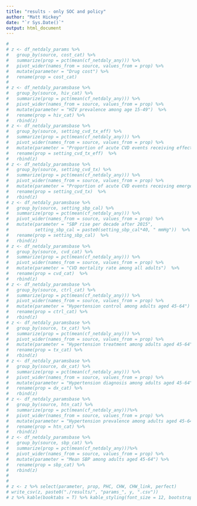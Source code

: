 ```yaml
---
title: "results - only SOC and policy"
author: "Matt Hickey"
date: "`r Sys.Date()`"
output: html_document
---
```


```r
# 
# z <- df_netdaly_params %>% 
#   group_by(source, cost_cat) %>% 
#   summarize(prop = pct(mean(cf_netdaly_any))) %>% 
#   pivot_wider(names_from = source, values_from = prop) %>% 
#   mutate(parameter = "Drug cost") %>% 
#   rename(prop = cost_cat)
# 
# z <- df_netdaly_paramsbase %>% 
#   group_by(source, hiv_cat) %>% 
#   summarize(prop = pct(mean(cf_netdaly_any))) %>% 
#   pivot_wider(names_from = source, values_from = prop) %>% 
#   mutate(parameter = "HIV prevalence among age 15-49")  %>% 
#   rename(prop = hiv_cat) %>% 
#   rbind(z)
# z <- df_netdaly_paramsbase %>% 
#   group_by(source, setting_cvd_tx_eff) %>% 
#   summarize(prop = pct(mean(cf_netdaly_any))) %>% 
#   pivot_wider(names_from = source, values_from = prop) %>% 
#   mutate(parameter = "Proportion of acute CVD events receiving effective emergency care")  %>% 
#   rename(prop = setting_cvd_tx_eff)  %>% 
#   rbind(z)
# z <- df_netdaly_paramsbase %>% 
#   group_by(source, setting_cvd_tx) %>% 
#   summarize(prop = pct(mean(cf_netdaly_any))) %>% 
#   pivot_wider(names_from = source, values_from = prop) %>% 
#   mutate(parameter = "Proportion of acute CVD events receiving emergency care")  %>% 
#   rename(prop = setting_cvd_tx)  %>% 
#   rbind(z)
# z <- df_netdaly_paramsbase %>% 
#   group_by(source, setting_sbp_cal) %>% 
#   summarize(prop = pct(mean(cf_netdaly_any))) %>% 
#   pivot_wider(names_from = source, values_from = prop) %>% 
#   mutate(parameter = "SBP rise per decade after 2015",
#          setting_sbp_cal = paste0(setting_sbp_cal*40, " mmHg"))  %>% 
#   rename(prop = setting_sbp_cal)  %>% 
#   rbind(z)
# z <- df_netdaly_paramsbase %>% 
#   group_by(source, cvd_cat) %>% 
#   summarize(prop = pct(mean(cf_netdaly_any))) %>% 
#   pivot_wider(names_from = source, values_from = prop) %>% 
#   mutate(parameter = "CVD mortality rate among all adults")  %>% 
#   rename(prop = cvd_cat)  %>% 
#   rbind(z)
# z <- df_netdaly_paramsbase %>% 
#   group_by(source, ctrl_cat) %>% 
#   summarize(prop = pct(mean(cf_netdaly_any))) %>% 
#   pivot_wider(names_from = source, values_from = prop) %>% 
#   mutate(parameter = "Hypertension control among adults aged 45-64")  %>% 
#   rename(prop = ctrl_cat) %>% 
#   rbind(z)
# z <- df_netdaly_paramsbase %>% 
#   group_by(source, tx_cat) %>% 
#   summarize(prop = pct(mean(cf_netdaly_any))) %>% 
#   pivot_wider(names_from = source, values_from = prop) %>% 
#   mutate(parameter = "Hypertension treatment among adults aged 45-64")  %>% 
#   rename(prop = tx_cat) %>% 
#   rbind(z)
# z <- df_netdaly_paramsbase %>% 
#   group_by(source, dx_cat) %>% 
#   summarize(prop = pct(mean(cf_netdaly_any))) %>% 
#   pivot_wider(names_from = source, values_from = prop) %>% 
#   mutate(parameter = "Hypertension diagnosis among adults aged 45-64")  %>% 
#   rename(prop = dx_cat) %>% 
#   rbind(z)
# z <- df_netdaly_paramsbase %>% 
#   group_by(source, htn_cat) %>% 
#   summarize(prop = pct(mean(cf_netdaly_any)))%>% 
#   pivot_wider(names_from = source, values_from = prop) %>% 
#   mutate(parameter = "Hypertension prevalence among adults aged 45-64") %>% 
#   rename(prop = htn_cat) %>% 
#   rbind(z)
# z <- df_netdaly_paramsbase %>% 
#   group_by(source, sbp_cat) %>% 
#   summarize(prop = pct(mean(cf_netdaly_any)))%>% 
#   pivot_wider(names_from = source, values_from = prop) %>% 
#   mutate(parameter = "Mean SBP among adults aged 45-64") %>% 
#   rename(prop = sbp_cat) %>% 
#   rbind(z)
# 
# 
# z <- z %>% select(parameter, prop, PHC, CHW, CHW_link, perfect)
# write_csv(z, paste0("./results/", "params_", y, ".csv"))
# z %>% kable(booktabs = T) %>% kable_styling(font_size = 12, bootstrap_options = c("striped", "hover", "condensed"), position = "center", full_width = FALSE)
```

<!-- Using a cost-effectiveness threshold of $500 USD/DALY averted and considering only each new policy and standard of care over the next 50 years, we estimate that implementation of patient-centered integrated hypertension care within clinics will be cost-effective in `r x %>% filter(var == "cf_any") %>% select(PHC)` of setting-scenarios and that the addition of community-wide hypertension screening by community health workers will be cost-effective in `r x %>% filter(var == "cf_any") %>% select(CHW)` of setting scenarios without transport vouchers and `r x %>% filter(var == "cf_any") %>% select(CHW_link)` of setting-scenarios with the addition of transport vouchers to incentivize linkage to care. -->

<!-- Table 6 shows variability in cost-effectiveness of each policy across baseline setting-scenario characteristics (in 2023). Community-wide screening approaches were more cost-effective in settings with higher hypertension prevalence, lower awareness of hypertension diagnosis, higher cardiovascular disease mortality rates, and greater proportions of individuals with acute cardiovascular events seeking emergency medical services. As expected, there was no trend in cost-effectiveness by HIV prevalence for any of the three policies. In sensitivity analysis, we evaluated several cost scenarios. Community screening approaches were most sensitive to cost and were cost-effective in nearly all setting-scenarios under the assumption that all costs were 50% of base assumptions. CHW hypertension screening with and without transport vouchers was cost-effective in `r z %>% filter(parameter == "Drug cost" & prop == "total (half drug cost)") %>% select(CHW)` and `r z %>% filter(parameter == "Drug cost" & prop == "total (half drug cost)") %>% select(CHW_link)` setting-scenarios where hypertension drugs were assumed to be available at generic cost (50% of base assumption).  -->